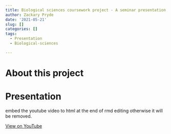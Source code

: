 ```yaml
---
title: Biological sciences coursework project - A seminar presentation
author: Zackary Pryde
date: '2021-05-21'
slug: []
categories: []
tags:
  - Presentation
  - Biological-sciences

---
```


# About this project


# Presentation

embed the youtube video to html at the end of rmd editing otherwise it will be removed.

[View on YouTube](https://www.youtube.com/watch?v=cpNkoVuz-FQ)
